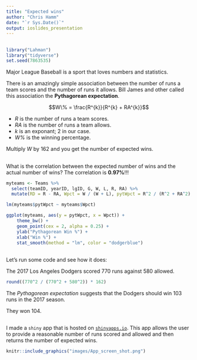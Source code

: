 ```yaml
---
title: "Expected wins"
author: "Chris Hamm"
date: "`r Sys.Date()`"
output: ioslides_presentation
---
```


## 

```r
library("Lahman")
library("tidyverse")
set.seed(7863535)
```

Major League Baseball is a sport that loves numbers and statistics. 

There is an amazingly simple association between the number of runs a team scores and the number of runs it allows. Bill James and other called this association the **Pythagorean expectation**.


$$W\% = \frac{R^{k}}{R^{k} + RA^{k}}$$

- *R* is the number of runs a team scores.
- *RA* is the number of runs a team allows.
- *k* is an exponant; 2 in our case. 
- *W%* is the winning percentage.

Multiply *W* by 162 and you get the number of expected wins. 

##

What is the correlation between the expected number of wins and the actual number of wins? The correlation is **0.97%**!!!

```r
myteams <- Teams %>% 
  select(teamID, yearID, lgID, G, W, L, R, RA) %>% 
  mutate(RD = R - RA, Wpct = W / (W + L), pytWpct = R^2 / (R^2 + RA^2), pytResiduals = Wpct - pytWpct)

lm(myteams$pytWpct ~ myteams$Wpct)

```


```r
ggplot(myteams, aes(y = pytWpct, x = Wpct)) + 
	theme_bw() +
	geom_point(cex = 2, alpha = 0.25) + 
	ylab("Pythagorean Win %") + 
	xlab("Win %") + 
	stat_smooth(method = "lm", color = "dodgerblue")
```

##

Let's run some code and see how it does:

The 2017 Los Angeles Dodgers scored 770 runs against 580 allowed.

```r
round((770^2 / (770^2 + 580^2)) * 162)
```

The *Pythagorean expectation* suggests that the Dodgers should win 103 runs in the 2017 season. 

They won 104.

##

I made a `shiny` app that is hosted on [`shinyapps.io`](https://butterflyology.shinyapps.io/pythagorean_expectation/). This app allows the user to provide a reasonable number of runs scored and allowed and then returns the number of expected wins. 

```r
knitr::include_graphics("images/App_screen_shot.png")
```


